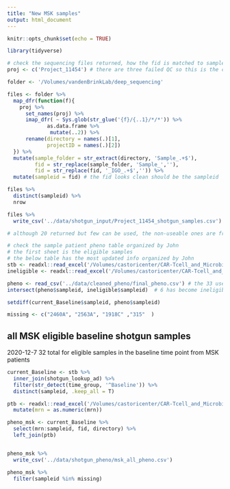 ```yaml
---
title: "New MSK samples"
output: html_document
---
```


```r
knitr::opts_chunk$set(echo = TRUE)
```

```r
library(tidyverse)
```

```r
# check the sequencing files returned, how the fid is matched to sampleid, is there any duplicates etc
proj <- c('Project_11454') # there are three failed QC so this is the correct number 

folder <- '/Volumes/vandenBrinkLab/deep_sequencing'

files <- folder %>% 
  map_dfr(function(f){
    proj %>% 
      set_names(proj) %>% 
      imap_dfr( ~ Sys.glob(str_glue('{f}/{..1}/*/*')) %>% 
             as.data.frame %>% 
              mutate(..2)) %>% 
      rename(directory = names(.)[1],
             projectID = names(.)[2])
  }) %>% 
  mutate(sample_folder = str_extract(directory, 'Sample_.+$'),
         fid = str_replace(sample_folder, 'Sample_',''),
         fid = str_replace(fid, '_IGO_.+$','')) %>% 
  mutate(sampleid = fid) # the fid looks clean should be the sampleid 

files %>% 
  distinct(sampleid) %>% 
  nrow

files %>% 
  write_csv('../data/shotgun_input/Project_11454_shotgun_samples.csv')

# although 20 returned but few can be used, the non-useable ones are from ineligible pts
```

```r
# check the sample patient pheno table organized by John
# the first sheet is the eligible samples
# the below table has the most updated info organized by John
stb <- readxl::read_excel('/Volumes/castoricenter/CAR-Tcell_and_Microbiota/MSK/samples/sample_table_msk.xlsx', sheet = 1) 
ineligible <- readxl::read_excel('/Volumes/castoricenter/CAR-Tcell_and_Microbiota/MSK/samples/sample_table_msk.xlsx', sheet = 2)

pheno <- read_csv('../data/cleaned_pheno/final_pheno.csv') # the 33 used last year
intersect(pheno$sampleid, ineligible$sampleid)  # 6 has become ineligible 

setdiff(current_Baseline$sampleid, pheno$sampleid)

missing <- c("2460A", "2563A", "1918C" ,"315"  )
```

## all MSK eligible baseline shotgun samples

2020-12-7   32 total for eligible samples in the baseline time point from MSK patients

```r
current_Baseline <- stb %>% 
  inner_join(shotgun_lookup_ad) %>% 
  filter(str_detect(time_group, '^Baseline')) %>% 
  distinct(sampleid, .keep_all = T)

ptb <- readxl::read_excel('/Volumes/castoricenter/CAR-Tcell_and_Microbiota/MSK/patients/msk_essential_data_v4.xlsx') %>% 
  mutate(mrn = as.numeric(mrn))

pheno_msk <- current_Baseline %>% 
  select(mrn:sampleid, fid, directory) %>% 
  left_join(ptb)


pheno_msk %>% 
  write_csv('../data/shotgun_pheno/msk_all_pheno.csv')

pheno_msk %>% 
  filter(sampleid %in% missing)
```


